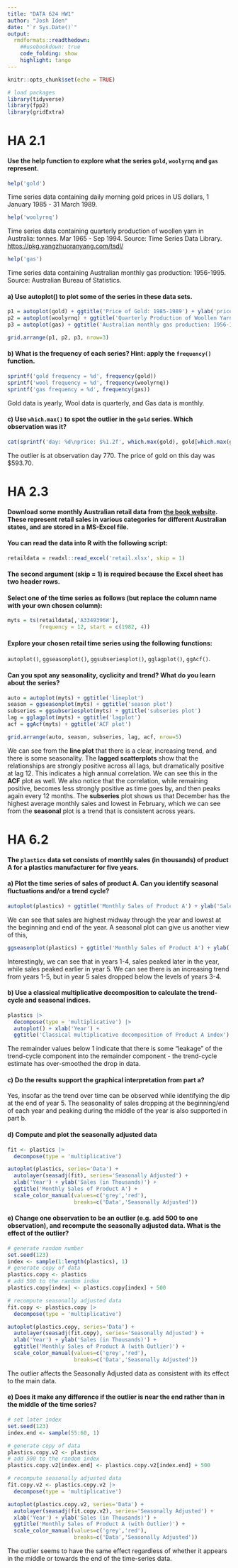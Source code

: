 ```yaml
---
title: "DATA 624 HW1"
author: "Josh Iden"
date: "`r Sys.Date()`"
output: 
  rmdformats::readthedown:
    ##usebookdown: true
    code_folding: show
    highlight: tango
---
```


```r
knitr::opts_chunk$set(echo = TRUE)
```

```r
# load packages 
library(tidyverse)
library(fpp2)
library(gridExtra)
```

# HA 2.1

#### Use the help function to explore what the series `gold`, `woolyrnq` and `gas` represent.

```r
help('gold')
```

Time series data containing daily morning gold prices in US dollars, 1 January 1985 - 31 March 1989.

```r
help('woolyrnq')
```

Time series data containing quarterly production of woollen yarn in Australia: tonnes. Mar 1965 - Sep 1994. Source: Time Series Data Library. <https://pkg.yangzhuoranyang.com/tsdl/>

```r
help('gas')
```

Time series data containing Australian monthly gas production: 1956-1995. Source: Australian Bureau of Statistics.

#### a) Use autoplot() to plot some of the series in these data sets.

```r
p1 = autoplot(gold) + ggtitle('Price of Gold: 1985-1989') + ylab('price') + xlab('')
p2 = autoplot(woolyrnq) + ggtitle('Quarterly Production of Woollen Yarn in Australia: 1965 - 1994') + ylab('tonnes') + xlab('')
p3 = autoplot(gas) + ggtitle('Australian monthly gas production: 1956-1995') + ylab('gas') + xlab('')

grid.arrange(p1, p2, p3, nrow=3)
```

#### b) What is the frequency of each series? Hint: apply the `frequency()` function.

```r
sprintf('gold frequency = %d', frequency(gold))
sprintf('wool frequency = %d', frequency(woolyrnq))
sprintf('gas frequency = %d', frequency(gas))
```

Gold data is yearly, Wool data is quarterly, and Gas data is monthly.

#### c) Use `which.max()` to spot the outlier in the `gold` series. Which observation was it?

```r
cat(sprintf('day: %d\nprice: $%1.2f', which.max(gold), gold[which.max(gold)]))
```

The outlier is at observation day 770. The price of gold on this day was \$593.70.

# HA 2.3

#### Download some monthly Australian retail data from [the book website](https://otexts.com/fpp2/extrafiles/retail.xlsx). These represent retail sales in various categories for different Australian states, and are stored in a MS-Excel file.

#### You can read the data into R with the following script:

```r
retaildata = readxl::read_excel('retail.xlsx', skip = 1)
```

#### The second argument (skip = 1) is required because the Excel sheet has two header rows.

#### Select one of the time series as follows (but replace the column name with your own chosen column):

```r
myts = ts(retaildata[,'A3349396W'],
          frequency = 12, start = c(1982, 4))
```

#### Explore your chosen retail time series using the following functions:

`autoplot()`, `ggseasonplot()`, `ggsubseriesplot()`, `gglagplot()`, `ggAcf()`.

#### Can you spot any seasonality, cyclicity and trend? What do you learn about the series?

```r
auto = autoplot(myts) + ggtitle('lineplot')
season = ggseasonplot(myts) + ggtitle('season plot')
subseries = ggsubseriesplot(myts) + ggtitle('subseries plot')
lag = gglagplot(myts) + ggtitle('lagplot') 
acf = ggAcf(myts) + ggtitle('ACF plot')

grid.arrange(auto, season, subseries, lag, acf, nrow=5)
```

We can see from the **line plot** that there is a clear, increasing trend, and there is some seasonality. The **lagged scatterplots** show that the relationships are strongly positive across all lags, but dramatically positive at lag 12. This indicates a high annual correlation. We can see this in the **ACF** plot as well. We also notice that the correlation, while remaining positive, becomes less strongly positive as time goes by, and then peaks again every 12 months. The **subseries** plot shows us that December has the highest average monthly sales and lowest in February, which we can see from the **seasonal** plot is a trend that is consistent across years.

# HA 6.2

#### The `plastics` data set consists of monthly sales (in thousands) of product A for a plastics manufacturer for five years.

#### a) Plot the time series of sales of product A. Can you identify seasonal fluctuations and/or a trend cycle?

```r
autoplot(plastics) + ggtitle('Monthly Sales of Product A') + ylab('Sales (in Thousands)') + xlab('Year')
```

We can see that sales are highest midway through the year and lowest at the beginning and end of the year. A seasonal plot can give us another view of this,

```r
ggseasonplot(plastics) + ggtitle('Monthly Sales of Product A') + ylab('Sales (in Thousands)') + xlab('Year')
```

Interestingly, we can see that in years 1-4, sales peaked later in the year, while sales peaked earlier in year 5. We can see there is an increasing trend from years 1-5, but in year 5 sales dropped below the levels of years 3-4.

#### b) Use a classical multiplicative decomposition to calculate the trend-cycle and seasonal indices.

```r
plastics |>
  decompose(type = 'multiplicative') |>
  autoplot() + xlab('Year') +
  ggtitle('Classical multiplicative decomposition of Product A index')
```

The remainder values below 1 indicate that there is some "leakage" of the trend-cycle component into the remainder component - the trend-cycle estimate has over-smoothed the drop in data.

#### c) Do the results support the graphical interpretation from part a?

Yes, insofar as the trend over time can be observed while identifying the dip at the end of year 5. The seasonality of sales dropping at the beginning/end of each year and peaking during the middle of the year is also supported in part b.

#### d) Compute and plot the seasonally adjusted data

```r
fit <- plastics |>
  decompose(type = 'multiplicative')

autoplot(plastics, series='Data') +
  autolayer(seasadj(fit), series='Seasonally Adjusted') +
  xlab('Year') + ylab('Sales (in Thousands)') +
  ggtitle('Monthly Sales of Product A') +
  scale_color_manual(values=c('grey','red'),
                     breaks=c('Data','Seasonally Adjusted'))
```

#### e) Change one observation to be an outlier (e.g. add 500 to one observation), and recompute the seasonally adjusted data. What is the effect of the outlier?

```r
# generate random number
set.seed(123)
index <- sample(1:length(plastics), 1)
# generate copy of data 
plastics.copy <- plastics
# add 500 to the random index 
plastics.copy[index] <- plastics.copy[index] + 500

# recompute seasonally adjusted data 
fit.copy <- plastics.copy |>
  decompose(type = 'multiplicative')

autoplot(plastics.copy, series='Data') +
  autolayer(seasadj(fit.copy), series='Seasonally Adjusted') +
  xlab('Year') + ylab('Sales (in Thousands)') +
  ggtitle('Monthly Sales of Product A (with Outlier)') +
  scale_color_manual(values=c('grey','red'),
                     breaks=c('Data','Seasonally Adjusted'))
```

The outlier affects the Seasonally Adjusted data as consistent with its effect to the main data.

#### e) Does it make any difference if the outlier is near the end rather than in the middle of the time series?

```r
# set later index
set.seed(123)
index.end <- sample(55:60, 1)

# generate copy of data 
plastics.copy.v2 <- plastics
# add 500 to the random index 
plastics.copy.v2[index.end] <- plastics.copy.v2[index.end] + 500

# recompute seasonally adjusted data 
fit.copy.v2 <- plastics.copy.v2 |>
  decompose(type = 'multiplicative')

autoplot(plastics.copy.v2, series='Data') +
  autolayer(seasadj(fit.copy.v2), series='Seasonally Adjusted') +
  xlab('Year') + ylab('Sales (in Thousands)') +
  ggtitle('Monthly Sales of Product A (with Outlier)') +
  scale_color_manual(values=c('grey','red'),
                     breaks=c('Data','Seasonally Adjusted'))
```

The outlier seems to have the same effect regardless of whether it appears in the middle or towards the end of the time-series data.
